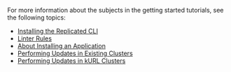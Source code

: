 For more information about the subjects in the getting started tutorials, see the following topics:

* [Installing the Replicated CLI](/reference/replicated-cli-installing)
* [Linter Rules](/reference/linter)
* [About Installing an Application](/enterprise/installing-overview)
* [Performing Updates in Existing Clusters](/enterprise/updating-app-manager)
* [Performing Updates in kURL Clusters](/enterprise/updating-kurl)

